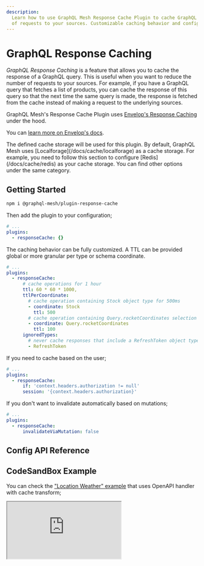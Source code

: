 ```yaml
---
description:
  Learn how to use GraphQL Mesh Response Cache Plugin to cache GraphQL queries and reduce the number
  of requests to your sources. Customizable caching behavior and configuration options available.
---
```



# GraphQL Response Caching

_GraphQL Response Caching_ is a feature that allows you to cache the response of a GraphQL query.
This is useful when you want to reduce the number of requests to your sources. For example, if you
have a GraphQL query that fetches a list of products, you can cache the response of this query so
that the next time the same query is made, the response is fetched from the cache instead of making
a request to the underlying sources.

GraphQL Mesh's Response Cache Plugin uses
[Envelop's Response Caching](https://www.envelop.dev/docs/guides/adding-a-graphql-response-cache)
under the hood.

You can
[learn more on Envelop's docs](https://www.envelop.dev/docs/guides/adding-a-graphql-response-cache).

<Callout>
  The defined cache storage will be used for this plugin. By default, GraphQL Mesh uses
  [Localforage](/docs/cache/localforage) as a cache storage. For example, you need to follow this
  section to configure [Redis](/docs/cache/redis) as your cache storage. You can find other options
  under the same category.
</Callout>

## Getting Started

```sh npm2yarn
npm i @graphql-mesh/plugin-response-cache
```

Then add the plugin to your configuration;

```yaml filename=".meshrc.yaml"
# ...
plugins:
  - responseCache: {}
```

The caching behavior can be fully customized. A TTL can be provided global or more granular per type
or schema coordinate.

```yaml filename=".meshrc.yaml"
# ...
plugins:
  - responseCache:
      # cache operations for 1 hour
      ttl: 60 * 60 * 1000,
      ttlPerCoordinate:
        # cache operation containing Stock object type for 500ms
        - coordinate: Stock
          ttl: 500
        # cache operation containing Query.rocketCoordinates selection for 100ms
        - coordinate: Query.rocketCoordinates
          ttl: 100
      ignoredTypes:
        # never cache responses that include a RefreshToken object type
        - RefreshToken
```

If you need to cache based on the user;

```yaml filename=".meshrc.yaml"
# ...
plugins:
  - responseCache:
      if: 'context.headers.authorization != null'
      session: '{context.headers.authorization}'
```

If you don't want to invalidate automatically based on mutations;

```yaml filename=".meshrc.yaml"
# ...
plugins:
  - responseCache:
      invalidateViaMutation: false
```

## Config API Reference


<API />

## CodeSandBox Example

You can check the
["Location Weather" example](https://github.com/Urigo/graphql-mesh/tree/master/examples/openapi-location-weather/)
that uses OpenAPI handler with cache transform;

<iframe
  src="https://codesandbox.io/embed/github/Urigo/graphql-mesh/tree/master/examples/openapi-location-weather?fontsize=14&hidenavigation=1&theme=dark&module=%2F.meshrc.yml"
  className="mt-6 w-full h-[500px] rounded-md"
  title="typescript-location-weather-example"
  allow="geolocation; microphone; camera; midi; vr; accelerometer; gyroscope; payment; ambient-light-sensor; encrypted-media; usb"
  sandbox="allow-modals allow-forms allow-popups allow-scripts allow-same-origin"
/>
